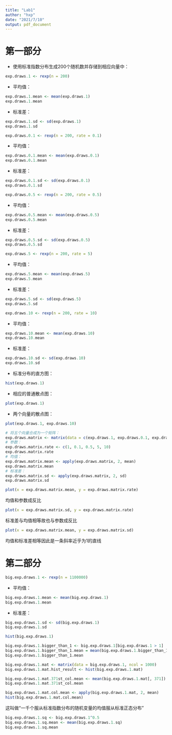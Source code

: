 ```yaml
---
title: "Lab1"
author: "hxp"
date: "2021/7/10"
output: pdf_document
---
```


# 第一部分
- 使用标准指数分布生成200个随机数并存储到相应向量中：
```r
exp.draws.1 <- rexp(n = 200)
```
- 平均值：
```r
exp.draws.1.mean <- mean(exp.draws.1)
exp.draws.1.mean
```
- 标准差：
```r
exp.draws.1.sd <- sd(exp.draws.1)
exp.draws.1.sd
```

```r
exp.draws.0.1 <- rexp(n = 200, rate = 0.1)
```
- 平均值：
```r
exp.draws.0.1.mean <- mean(exp.draws.0.1)
exp.draws.0.1.mean
```
- 标准差：
```r
exp.draws.0.1.sd <- sd(exp.draws.0.1)
exp.draws.0.1.sd
```


```r
exp.draws.0.5 <- rexp(n = 200, rate = 0.5)
```
- 平均值：
```r
exp.draws.0.5.mean <- mean(exp.draws.0.5)
exp.draws.0.5.mean
```
- 标准差：
```r
exp.draws.0.5.sd <- sd(exp.draws.0.5)
exp.draws.0.5.sd
```


```r
exp.draws.5 <- rexp(n = 200, rate = 5)
```
- 平均值：
```r
exp.draws.5.mean <- mean(exp.draws.5)
exp.draws.5.mean
```
- 标准差：
```r
exp.draws.5.sd <- sd(exp.draws.5)
exp.draws.5.sd
```


```r
exp.draws.10 <- rexp(n = 200, rate = 10)
```
- 平均值：
```r
exp.draws.10.mean <- mean(exp.draws.10)
exp.draws.10.mean
```
- 标准差：
```r
exp.draws.10.sd <- sd(exp.draws.10)
exp.draws.10.sd
```

- 标准分布的直方图：
```r
hist(exp.draws.1)
```

- 相应的普通散点图：
```r
plot(exp.draws.1)
```

- 两个向量的散点图：
```r
plot(exp.draws.1, exp.draws.10)
```
```r
# 将五个向量合成为一个矩阵：
exp.draws.matrix <- matrix(data = c(exp.draws.1, exp.draws.0.1, exp.draws.0.5, exp.draws.5, exp.draws.10), nrow = 200, ncol = 5)
# 参数：
exp.draws.matrix.rate <- c(1, 0.1, 0.5, 5, 10)
exp.draws.matrix.rate
# 均值：
exp.draws.matrix.mean <- apply(exp.draws.matrix, 2, mean)
exp.draws.matrix.mean
# 标准差：
exp.draws.matrix.sd <- apply(exp.draws.matrix, 2, sd)
exp.draws.matrix.sd
```
```r
plot(x = exp.draws.matrix.mean, y = exp.draws.matrix.rate)
```
均值和参数成反比
```r
plot(x = exp.draws.matrix.sd, y = exp.draws.matrix.rate)
```
标准差与均值相等故也与参数成反比
```r
plot(x = exp.draws.matrix.mean, y = exp.draws.matrix.sd)
```
均值和标准差相等因此是一条斜率近乎为1的直线

# 第二部分
```r
big.exp.draws.1 <- rexp(n = 1100000)
```
- 平均值：
```r
big.exp.draws.1.mean <- mean(big.exp.draws.1)
big.exp.draws.1.mean
```
- 标准差：
```r
big.exp.draws.1.sd <- sd(big.exp.draws.1)
big.exp.draws.1.sd
```
```r
hist(big.exp.draws.1)
```
```r
big.exp.draws.1.bigger_than_1 <- big.exp.draws.1[big.exp.draws.1 > 1]
big.exp.draws.1.bigger_than_1.mean = mean(big.exp.draws.1.bigger_than_1)
big.exp.draws.1.bigger_than_1.mean
```
```r
big.exp.draws.1.mat <- matrix(data = big.exp.draws.1, ncol = 1000)
big.exp.draws.1.mat.hist_result <- hist(big.exp.draws.1.mat)
```
```r
big.exp.draws.1.mat.371st_col.mean <- mean(big.exp.draws.1.mat[, 371])
big.exp.draws.1.mat.371st_col.mean
```
```r
big.exp.draws.1.mat.col.mean <- apply(big.exp.draws.1.mat, 2, mean)
hist(big.exp.draws.1.mat.col.mean)
```
这叫做“一千个服从标准指数分布的随机变量的均值服从标准正态分布”
```r
big.exp.draws.1.sq <- big.exp.draws.1^0.5
big.exp.draws.1.sq.mean <- mean(big.exp.draws.1.sq)
big.exp.draws.1.sq.mean
```

